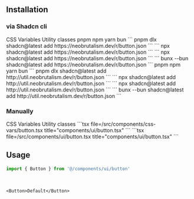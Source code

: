 ## Installation

### via Shadcn cli

<Tabs defaultValue="css-vars" className="w-full">
  <TabsList className="grid w-full grid-cols-2">
    <TabsTrigger value="css-vars">CSS Variables</TabsTrigger>
    <TabsTrigger value="util">Utility classes</TabsTrigger>
  </TabsList>
  <TabsContent value="css-vars">
    <Tabs defaultValue="pnpm" className="w-full">
      <TabsList className="grid w-full grid-cols-4">
        <TabsTrigger value="pnpm">pnpm</TabsTrigger>
        <TabsTrigger value="npm">npm</TabsTrigger>
        <TabsTrigger value="yarn">yarn</TabsTrigger>
        <TabsTrigger value="bun">bun</TabsTrigger>
      </TabsList>
      <TabsContent value="pnpm">
      ```
      pnpm dlx shadcn@latest add https://neobrutalism.dev/r/button.json
      ```
      </TabsContent>
      <TabsContent value="npm">
      ```
      npx shadcn@latest add https://neobrutalism.dev/r/button.json
      ```
      </TabsContent>
      <TabsContent value="yarn">
      ```
      npx shadcn@latest add https://neobrutalism.dev/r/button.json
      ```
      </TabsContent>
      <TabsContent value="bun">
      ```
      bunx --bun shadcn@latest add https://neobrutalism.dev/r/button.json
      ```
      </TabsContent>
    </Tabs>
  </TabsContent>
  <TabsContent value="util">
    <Tabs defaultValue="pnpm" className="w-full">
      <TabsList className="grid w-full grid-cols-4">
        <TabsTrigger value="pnpm">pnpm</TabsTrigger>
        <TabsTrigger value="npm">npm</TabsTrigger>
        <TabsTrigger value="yarn">yarn</TabsTrigger>
        <TabsTrigger value="bun">bun</TabsTrigger>
      </TabsList>
      <TabsContent value="pnpm">
      ```
      pnpm dlx shadcn@latest add http://util.neobrutalism.dev/r/button.json
      ```
      </TabsContent>
      <TabsContent value="npm">
      ```
      npx shadcn@latest add http://util.neobrutalism.dev/r/button.json
      ```
      </TabsContent>
      <TabsContent value="yarn">
      ```
      npx shadcn@latest add http://util.neobrutalism.dev/r/button.json
      ```
      </TabsContent>
      <TabsContent value="bun">
      ```
      bunx --bun shadcn@latest add http://util.neobrutalism.dev/r/button.json
      ```
      </TabsContent>
    </Tabs>
  </TabsContent>
</Tabs>

<br />

### Manually

<Tabs defaultValue="css-vars" className="w-full">
  <TabsList className="grid w-full grid-cols-2">
    <TabsTrigger value="css-vars">CSS Variables</TabsTrigger>
    <TabsTrigger value="util">Utility classes</TabsTrigger>
  </TabsList>
  <TabsContent value="css-vars">
    ```tsx file=<rootDir>/src/components/css-vars/button.tsx title="components/ui/button.tsx"
    ```
  </TabsContent>
  <TabsContent value="util">
    ```tsx file=<rootDir>/src/components/ui/button.tsx title="components/ui/button.tsx"
    ```
  </TabsContent>
</Tabs>

<br />

## Usage

```ts
import { Button } from '@/components/ui/button'
```

<br />

```tsx
<Button>Default</Button>
```